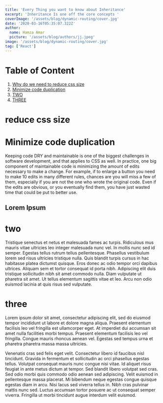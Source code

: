 ```yaml
---
title: 'Every Thing you want to know about Inheritance'
excerpt: 'Inheritance Is one off the core concepts '
coverImage: '/assets/blog/dynamic-routing/cover.jpg'
date: '2020-03-16T05:35:07.322Z'
author:
  name: Hamza Amar
  picture: '/assets/blog/authors/jj.jpeg'
image: '/assets/blog/dynamic-routing/cover.jpg'
tag: ['React']
---
```


# Table of Content

1. [Why do we need to reduce css size](#reduce-css-size)
1. [Minimize code duplication](#minimize-code-duplication)
1. [TWO](#inhire)
1. [THREE](#three)

# reduce css size

# Minimize code duplication

Keeping code DRY and maintainable is one of the biggest challenges in
software development, and that applies to CSS as well. In practice, one big
component of maintainable code is minimizing the amount of edits
necessary to make a change. For example, if to enlarge a button you need
to make 10 edits in many different rules, chances are you will miss a few of
them, especially if you are not the one who wrote the original code. Even if
the edits are obvious, or you eventually find them, you have just wasted
time that could be put to better use.

## Lorem Ipsum

# two

Tristique senectus et netus et malesuada fames ac turpis. Ridiculous mus mauris vitae ultricies leo integer malesuada nunc vel. In mollis nunc sed id semper. Egestas tellus rutrum tellus pellentesque. Phasellus vestibulum lorem sed risus ultricies tristique nulla. Quis blandit turpis cursus in hac habitasse platea dictumst quisque. Eros donec ac odio tempor orci dapibus ultrices. Aliquam sem et tortor consequat id porta nibh. Adipiscing elit duis tristique sollicitudin nibh sit amet commodo nulla. Diam vulputate ut pharetra sit amet. Ut tellus elementum sagittis vitae et leo. Arcu non odio euismod lacinia at quis risus sed vulputate.

# three

Lorem ipsum dolor sit amet, consectetur adipiscing elit, sed do eiusmod tempor incididunt ut labore et dolore magna aliqua. Praesent elementum facilisis leo vel fringilla est ullamcorper eget. At imperdiet dui accumsan sit amet nulla facilities morbi tempus. Praesent elementum facilisis leo vel fringilla. Congue mauris rhoncus aenean vel. Egestas sed tempus urna et pharetra pharetra massa massa ultricies.

Venenatis cras sed felis eget velit. Consectetur libero id faucibus nisl tincidunt. Gravida in fermentum et sollicitudin ac orci phasellus egestas tellus. Volutpat consequat mauris nunc congue nisi vitae. Id aliquet risus feugiat in ante metus dictum at tempor. Sed blandit libero volutpat sed cras. Sed odio morbi quis commodo odio aenean sed adipiscing. Velit euismod in pellentesque massa placerat. Mi bibendum neque egestas congue quisque egestas diam in arcu. Nisi lacus sed viverra tellus in. Nibh cras pulvinar mattis nunc sed. Luctus accumsan tortor posuere ac ut consequat semper viverra. Fringilla ut morbi tincidunt augue interdum velit euismod.
